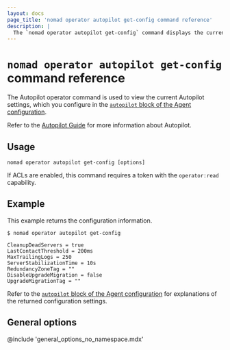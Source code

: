 ```yaml
---
layout: docs
page_title: 'nomad operator autopilot get-config command reference'
description: |
  The `nomad operator autopilot get-config` command displays the current Autopilot configuration.
---
```


# `nomad operator autopilot get-config` command reference

The Autopilot operator command is used to view the current Autopilot
settings, which you configure in the [`autopilot` block of the Agent configuration][autopilot-config].

Refer to the [Autopilot Guide][autopilot-guide] for more information about
Autopilot.

## Usage

```plaintext
nomad operator autopilot get-config [options]
```

If ACLs are enabled, this command requires a token with the `operator:read`
capability.

## Example

This example returns the configuration information.

```shell-session
$ nomad operator autopilot get-config

CleanupDeadServers = true
LastContactThreshold = 200ms
MaxTrailingLogs = 250
ServerStabilizationTime = 10s
RedundancyZoneTag = ""
DisableUpgradeMigration = false
UpgradeMigrationTag = ""
```

Refer to the [`autopilot` block of the Agent
configuration][autopilot-config] for explanations of the
returned configuration settings.

## General options

@include 'general_options_no_namespace.mdx'

[autopilot-guide]: /nomad/tutorials/manage-clusters/autopilot
[autopilot-config]: /nomad/docs/configuration/autopilot

